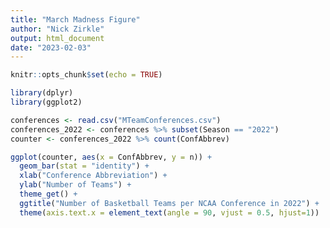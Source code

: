 ---
title: "March Madness Figure"
author: "Nick Zirkle"
output: html_document
date: "2023-02-03"
---

```{r setup, include=FALSE}
knitr::opts_chunk$set(echo = TRUE)
```

```{r message=F, warning=F}
library(dplyr)
library(ggplot2)
```

```{r}
conferences <- read.csv("MTeamConferences.csv")
conferences_2022 <- conferences %>% subset(Season == "2022")
counter <- conferences_2022 %>% count(ConfAbbrev)
```

```{r}
ggplot(counter, aes(x = ConfAbbrev, y = n)) +
  geom_bar(stat = "identity") +
  xlab("Conference Abbreviation") +
  ylab("Number of Teams") +
  theme_get() +
  ggtitle("Number of Basketball Teams per NCAA Conference in 2022") +
  theme(axis.text.x = element_text(angle = 90, vjust = 0.5, hjust=1))
```

